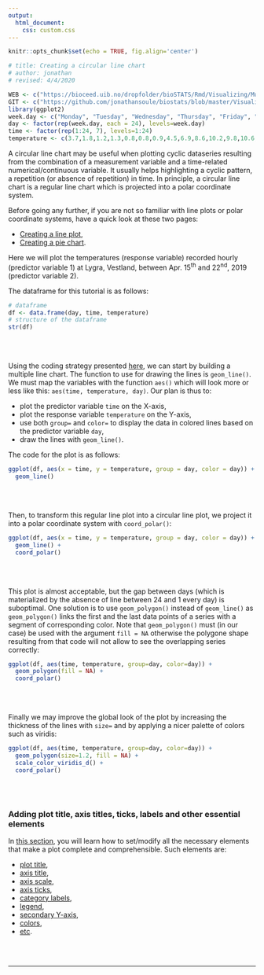```yaml
---
output:
  html_document:
    css: custom.css
--- 
```


```r
knitr::opts_chunk$set(echo = TRUE, fig.align='center')

# title: Creating a circular line chart
# author: jonathan
# revised: 4/4/2020 

WEB <- c("https://bioceed.uib.no/dropfolder/bioSTATS/Rmd/Visualizing/Multiple/circular-line.html")
GIT <- c("https://github.com/jonathansoule/biostats/blob/master/Visualizing/Multiple/circular-line.Rmd")
library(ggplot2)
week.day <- c("Monday", "Tuesday", "Wednesday", "Thursday", "Friday", "Saturday", "Sunday")
day <- factor(rep(week.day, each = 24), levels=week.day)
time <- factor(rep(1:24, 7), levels=1:24)
temperature <- c(3.7,1.8,1.2,1.3,0.8,0.8,0.9,4.5,6.9,8.6,10.2,9.8,10.6,11.8,10.6,10.5,9.8,9.8,8.8,7.6,5.6,4.8,4.6,3.7,4.0,3.7,1.8,2.4,2.2,0.6,0.7,2.4,7.5,10.9,11.6,12.6,12.6,13.7,13.9,13.9,13.8,13.1,11.9,11.4,10.5,9.2,8.9,8.1,7.3,6.0,5.7,5.7,5.8,4.6,4.6,5.2,6.8,7.3,9.3,12.0,11.8,12.0,12.6,12.8,13.4,13.8,13.3,12.8,11.4,10.2,9.3,8.8,8.5,8.0,7.8,7.4,7.2,6.8,7.1,7.9,9.4,10.6,12.3,13.8,14.7,15.3,15.6,15.4,15.1,15.0,13.9,13.0,12.2,9.8,8.9,7.8,8.2,8.4,8.2,7.3,6.9,8.0,6.4,9.3,10.6,13.9,15.0,16.2,15.9,16.1,16.3,16.2,15.7,15.2,15.3,14.6,13.1,11.7,10.7,11.0,11.1,10.7,9.2,9.2,8.7,8.4,8.7,9.8,12.1,13.1,13.8,13.6,14.1,14.1,14.9,15.6,15.4,14.2,13.7,12.9,12.2,10.6,10.7,10.2,9.7,9.1,9.0,8.1,7.8,7.5,7.3,7.4,7.9,8.8,9.5,10.5,12.1,13.5,14.6,14.7,14.7,13.2,12.4,12.3,12.9,12.3,11.2,11.8)
```

A circular line chart may be useful when plotting cyclic dataseries resulting from the combination of a measurement variable and a time-related numerical/continuous variable. It usually helps highlighting a cyclic pattern, a repetition (or absence of repetition) in time. In principle, a circular line chart is a regular line chart which is projected into a polar coordinate system.

Before going any further, if you are not so familiar with line plots or polar coordinate systems, have a quick look at these two pages:

+ [Creating a line plot](https://biostats.w.uib.no/creating-a-line-plot/){target="_blank"},
+ [Creating a pie chart](https://biostats.w.uib.no/creating-a-pie-chart/){target="_blank"}.

Here we will plot the temperatures (response variable) recorded hourly (predictor variable 1) at Lygra, Vestland, between Apr. 15^th^ and 22^nd^, 2019 (predictor variable 2). 

The dataframe for this tutorial is as follows:
```r
# dataframe
df <- data.frame(day, time, temperature)
# structure of the dataframe
str(df)
```
<br/><br/>

Using the coding strategy presented [here](https://biostats.w.uib.no/creating-a-multiple-line-plot/){target="_blank"}, we can start by building a multiple line chart. The function to use for drawing the lines is `geom_line()`. We must map the variables with the function `aes()` which will look more or less like this: `aes(time, temperature, day)`.  Our plan is thus to:

+ plot the predictor variable `time` on the X-axis, 
+ plot the response variable `temperature` on the Y-axis,
+ use both `group=` and `color=` to display the data in colored lines based on the predictor variable `day`,
+ draw the lines with `geom_line()`.

The code for the plot is as follows:
```r
ggplot(df, aes(x = time, y = temperature, group = day, color = day)) +
  geom_line()
```
<br/><br/>

Then, to transform this regular line plot into a circular line plot, we project it into a polar coordinate system with `coord_polar()`:
```r
ggplot(df, aes(x = time, y = temperature, group = day, color = day)) +
  geom_line() +
  coord_polar()
```
<br/><br/>

This plot is almost acceptable, but the gap between days (which is materialized by the absence of line between 24 and 1 every day) is suboptimal. One solution is to use `geom_polygon()` instead of `geom_line()` as `geom_polygon()` links the first and the last data points of a series with a segment of corresponding color. Note that `geom_polygon()` must (in our case) be used with the argument `fill = NA` otherwise the polygone shape resulting from that code will not allow to see the overlapping series correctly:

```r
ggplot(df, aes(time, temperature, group=day, color=day)) +
  geom_polygon(fill = NA) + 
  coord_polar() 
```
<br/><br/>

Finally we may improve the global look of the plot by increasing the thickness of the lines with `size=` and by applying a nicer palette of colors such as viridis:
```r
ggplot(df, aes(time, temperature, group=day, color=day)) +
  geom_polygon(size=1.2, fill = NA) + 
  scale_color_viridis_d() +
  coord_polar() 
```

<br/><br/>

### Adding plot title, axis titles, ticks, labels and other essential elements

In [this section](https://biostats.w.uib.no/topics/data-visualization-with-ggplot2/essential-elements/){target="_blank"}, you will learn how to set/modify all the necessary elements that make a plot complete and comprehensible. Such elements are:

+ [plot title](https://biostats.w.uib.no/title/){target="_blank"}, 
+ [axis title](https://biostats.w.uib.no/axis-titles/){target="_blank"},
+ [axis scale](https://biostats.w.uib.no/axis-scale/){target="_blank"},
+ [axis ticks](https://biostats.w.uib.no/axis-ticks/){target="_blank"},
+ [category labels](https://biostats.w.uib.no/category-labels/){target="_blank"},
+ [legend](https://biostats.w.uib.no/legend/){target="_blank"},
+ [secondary Y-axis](https://biostats.w.uib.no/secondary-y-axis/){target="_blank"},
+ [colors](https://biostats.w.uib.no/choosing-colors-for-your-plot/){target="_blank"},
+ [etc](https://biostats.w.uib.no/topics/data-visualization-with-ggplot2/essential-elements/){target="_blank"}.

<br/><br/>


***
<!-- UNCOMMENT TO ACTIVATE
Get the Rmarkdown file corresponding to this page on [GitHub](`r GIT`){target="_blank"}.
-->
